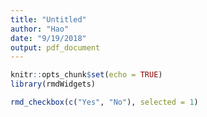 ```yaml
---
title: "Untitled"
author: "Hao"
date: "9/19/2018"
output: pdf_document
---
```


```r
knitr::opts_chunk$set(echo = TRUE)
library(rmdWidgets)
```

```r
rmd_checkbox(c("Yes", "No"), selected = 1)
```